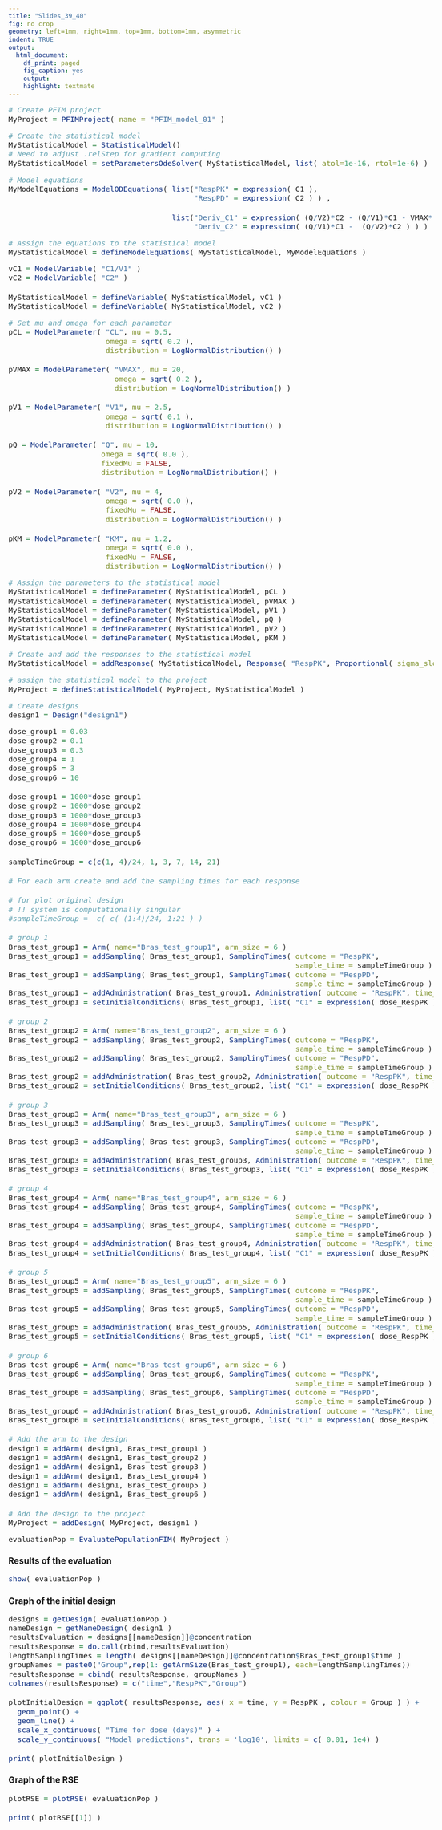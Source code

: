 ```yaml
---
title: "Slides_39_40"
fig: no crop
geometry: left=1mm, right=1mm, top=1mm, bottom=1mm, asymmetric
indent: TRUE
output: 
  html_document: 
    df_print: paged
    fig_caption: yes
    output: 
    highlight: textmate
---
```

<style type="text/css">

body{
font-size: 11pt;
}

h1.title {
font-size: 40pt;
}

code.r{
font-size: 11pt;
}

body {
max-width: 1600px;  
margin-left:10px;
line-height: 20px;
}

</style>


```r
# Create PFIM project
MyProject = PFIMProject( name = "PFIM_model_01" )
```

```r
# Create the statistical model
MyStatisticalModel = StatisticalModel()
# Need to adjust .relStep for gradient computing
MyStatisticalModel = setParametersOdeSolver( MyStatisticalModel, list( atol=1e-16, rtol=1e-6) )

```
```r
# Model equations
MyModelEquations = ModelODEquations( list("RespPK" = expression( C1 ),
                                          "RespPD" = expression( C2 ) ) ,

                                     list("Deriv_C1" = expression( (Q/V2)*C2 - (Q/V1)*C1 - VMAX*(C1/V1)/(KM + (C1/V1)) - (CL/V1)*C1 ) ,
                                          "Deriv_C2" = expression( (Q/V1)*C1 -  (Q/V2)*C2 ) ) )
```

```r
# Assign the equations to the statistical model
MyStatisticalModel = defineModelEquations( MyStatisticalModel, MyModelEquations )
```

```r
vC1 = ModelVariable( "C1/V1" )
vC2 = ModelVariable( "C2" )

MyStatisticalModel = defineVariable( MyStatisticalModel, vC1 )
MyStatisticalModel = defineVariable( MyStatisticalModel, vC2 )
```

```r
# Set mu and omega for each parameter
pCL = ModelParameter( "CL", mu = 0.5,
                      omega = sqrt( 0.2 ),
                      distribution = LogNormalDistribution() )

pVMAX = ModelParameter( "VMAX", mu = 20,
                        omega = sqrt( 0.2 ),
                        distribution = LogNormalDistribution() )

pV1 = ModelParameter( "V1", mu = 2.5,
                      omega = sqrt( 0.1 ),
                      distribution = LogNormalDistribution() )

pQ = ModelParameter( "Q", mu = 10,
                     omega = sqrt( 0.0 ),
                     fixedMu = FALSE,
                     distribution = LogNormalDistribution() )

pV2 = ModelParameter( "V2", mu = 4,
                      omega = sqrt( 0.0 ),
                      fixedMu = FALSE,
                      distribution = LogNormalDistribution() )

pKM = ModelParameter( "KM", mu = 1.2,
                      omega = sqrt( 0.0 ),
                      fixedMu = FALSE,
                      distribution = LogNormalDistribution() )
```

```r
# Assign the parameters to the statistical model
MyStatisticalModel = defineParameter( MyStatisticalModel, pCL )
MyStatisticalModel = defineParameter( MyStatisticalModel, pVMAX )
MyStatisticalModel = defineParameter( MyStatisticalModel, pV1 )
MyStatisticalModel = defineParameter( MyStatisticalModel, pQ )
MyStatisticalModel = defineParameter( MyStatisticalModel, pV2 )
MyStatisticalModel = defineParameter( MyStatisticalModel, pKM )
```

```r
# Create and add the responses to the statistical model
MyStatisticalModel = addResponse( MyStatisticalModel, Response( "RespPK", Proportional( sigma_slope = 0.15 ) ) )

```

```r
# assign the statistical model to the project
MyProject = defineStatisticalModel( MyProject, MyStatisticalModel )
```

```r
# Create designs
design1 = Design("design1")
```

```r

dose_group1 = 0.03
dose_group2 = 0.1
dose_group3 = 0.3
dose_group4 = 1
dose_group5 = 3
dose_group6 = 10

dose_group1 = 1000*dose_group1
dose_group2 = 1000*dose_group2
dose_group3 = 1000*dose_group3
dose_group4 = 1000*dose_group4
dose_group5 = 1000*dose_group5
dose_group6 = 1000*dose_group6

sampleTimeGroup = c(c(1, 4)/24, 1, 3, 7, 14, 21)

# For each arm create and add the sampling times for each response

# for plot original design
# !! system is computationally singular
#sampleTimeGroup =  c( c( (1:4)/24, 1:21 ) )

# group 1
Bras_test_group1 = Arm( name="Bras_test_group1", arm_size = 6 )
Bras_test_group1 = addSampling( Bras_test_group1, SamplingTimes( outcome = "RespPK",
                                                                 sample_time = sampleTimeGroup ) )
Bras_test_group1 = addSampling( Bras_test_group1, SamplingTimes( outcome = "RespPD",
                                                                 sample_time = sampleTimeGroup ) )
Bras_test_group1 = addAdministration( Bras_test_group1, Administration( outcome = "RespPK", time_dose = c(0), amount_dose = dose_group1 ) )
Bras_test_group1 = setInitialConditions( Bras_test_group1, list( "C1" = expression( dose_RespPK ), "C2" = 0 ) )

# group 2
Bras_test_group2 = Arm( name="Bras_test_group2", arm_size = 6 )
Bras_test_group2 = addSampling( Bras_test_group2, SamplingTimes( outcome = "RespPK",
                                                                 sample_time = sampleTimeGroup ) )
Bras_test_group2 = addSampling( Bras_test_group2, SamplingTimes( outcome = "RespPD",
                                                                 sample_time = sampleTimeGroup ) )
Bras_test_group2 = addAdministration( Bras_test_group2, Administration( outcome = "RespPK", time_dose = c(0), amount_dose = dose_group2 ) )
Bras_test_group2 = setInitialConditions( Bras_test_group2, list( "C1" = expression( dose_RespPK ), "C2" = 0 ) )

# group 3
Bras_test_group3 = Arm( name="Bras_test_group3", arm_size = 6 )
Bras_test_group3 = addSampling( Bras_test_group3, SamplingTimes( outcome = "RespPK",
                                                                 sample_time = sampleTimeGroup ) )
Bras_test_group3 = addSampling( Bras_test_group3, SamplingTimes( outcome = "RespPD",
                                                                 sample_time = sampleTimeGroup ) )
Bras_test_group3 = addAdministration( Bras_test_group3, Administration( outcome = "RespPK", time_dose = c(0), amount_dose = dose_group3 ) )
Bras_test_group3 = setInitialConditions( Bras_test_group3, list( "C1" = expression( dose_RespPK ), "C2" = 0 ) )

# group 4
Bras_test_group4 = Arm( name="Bras_test_group4", arm_size = 6 )
Bras_test_group4 = addSampling( Bras_test_group4, SamplingTimes( outcome = "RespPK",
                                                                 sample_time = sampleTimeGroup ) )
Bras_test_group4 = addSampling( Bras_test_group4, SamplingTimes( outcome = "RespPD",
                                                                 sample_time = sampleTimeGroup ) )
Bras_test_group4 = addAdministration( Bras_test_group4, Administration( outcome = "RespPK", time_dose = c(0), amount_dose = dose_group4 ) )
Bras_test_group4 = setInitialConditions( Bras_test_group4, list( "C1" = expression( dose_RespPK ), "C2" = 0 ) )

# group 5
Bras_test_group5 = Arm( name="Bras_test_group5", arm_size = 6 )
Bras_test_group5 = addSampling( Bras_test_group5, SamplingTimes( outcome = "RespPK",
                                                                 sample_time = sampleTimeGroup ) )
Bras_test_group5 = addSampling( Bras_test_group5, SamplingTimes( outcome = "RespPD",
                                                                 sample_time = sampleTimeGroup ) )
Bras_test_group5 = addAdministration( Bras_test_group5, Administration( outcome = "RespPK", time_dose = c(0), amount_dose = dose_group5 ) )
Bras_test_group5 = setInitialConditions( Bras_test_group5, list( "C1" = expression( dose_RespPK ), "C2" = 0 ) )

# group 6
Bras_test_group6 = Arm( name="Bras_test_group6", arm_size = 6 )
Bras_test_group6 = addSampling( Bras_test_group6, SamplingTimes( outcome = "RespPK",
                                                                 sample_time = sampleTimeGroup ) )
Bras_test_group6 = addSampling( Bras_test_group6, SamplingTimes( outcome = "RespPD",
                                                                 sample_time = sampleTimeGroup ) )
Bras_test_group6 = addAdministration( Bras_test_group6, Administration( outcome = "RespPK", time_dose = c(0), amount_dose = dose_group6 ) )
Bras_test_group6 = setInitialConditions( Bras_test_group6, list( "C1" = expression( dose_RespPK ), "C2" = 0 ) )

# Add the arm to the design
design1 = addArm( design1, Bras_test_group1 )
design1 = addArm( design1, Bras_test_group2 )
design1 = addArm( design1, Bras_test_group3 )
design1 = addArm( design1, Bras_test_group4 )
design1 = addArm( design1, Bras_test_group5 )
design1 = addArm( design1, Bras_test_group6 )

# Add the design to the project
MyProject = addDesign( MyProject, design1 )

```

```r
evaluationPop = EvaluatePopulationFIM( MyProject ) 
```

### Results of the evaluation
```r
show( evaluationPop )
```

### Graph of the initial design
```r
designs = getDesign( evaluationPop )
nameDesign = getNameDesign( design1 )
resultsEvaluation = designs[[nameDesign]]@concentration
resultsResponse = do.call(rbind,resultsEvaluation)
lengthSamplingTimes = length( designs[[nameDesign]]@concentration$Bras_test_group1$time )
groupNames = paste0("Group",rep(1: getArmSize(Bras_test_group1), each=lengthSamplingTimes))
resultsResponse = cbind( resultsResponse, groupNames )
colnames(resultsResponse) = c("time","RespPK","Group")

plotInitialDesign = ggplot( resultsResponse, aes( x = time, y = RespPK , colour = Group ) ) +
  geom_point() +
  geom_line() +
  scale_x_continuous( "Time for dose (days)" ) +
  scale_y_continuous( "Model predictions", trans = 'log10', limits = c( 0.01, 1e4) )

print( plotInitialDesign )
```

### Graph of the RSE 
```r
plotRSE = plotRSE( evaluationPop )

print( plotRSE[[1]] )
```
